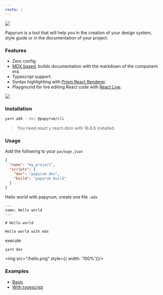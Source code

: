 ```yaml
---
route: /
---
```


<div style={{ textAlign: 'center'}}>
  <img src="/logo2.png" style={{width: '180px', marginBottom: '40px'}} />
</div>

Papyrum is a tool that will help you in the creation of your design system, style guide or in the documentation of your project.

### Features

- Zero config.
- [MDX based](https://mdxjs.com/), builds documentation with the markdown of the component era.
- Typescript support.
- Syntax highlighting with [Prism React Renderer](https://github.com/FormidableLabs/prism-react-renderer).
- Playground for live editing React code with [React Live](https://github.com/FormidableLabs/react-live).

<div style={{ textAlign: 'center'}}>
  <img src="/example.png" style={{width: '100%', marginTop: '20px'}} />
</div>

### Installation

```bash
yarn add --dev @papyrum/cli
```

> You need react y react-dom with 16.8.6 installed.

### Usage

Add the following to your  `package.json`

```json
{
  "name": "my_project",
  "scripts": {
    "dev": "papyrum dev",
    "build": "papyrum build"
  }
}
```

Hello world with papyrum, create one file `.mdx`

```
---
name: Hello world
---

# Hello world

Hello world with mdx
```

execute

```bash
yarn dev
```

<img src="/hello.png" style={{ width: '100%'}}/>

### Examples

- [Basic](https://github.com/wilsson/papyrum/tree/master/examples/basic)
- [With typescript](https://github.com/wilsson/papyrum/tree/master/examples/typescript)